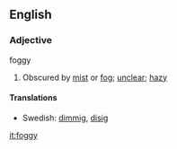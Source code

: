 ==English==
===Adjective===
;foggy
#Obscured by [[mist]] or [[fog]]; [[unclear]]; [[hazy]]

====Translations====
*Swedish: [[dimmig]], [[disig]]

[[it:foggy]]